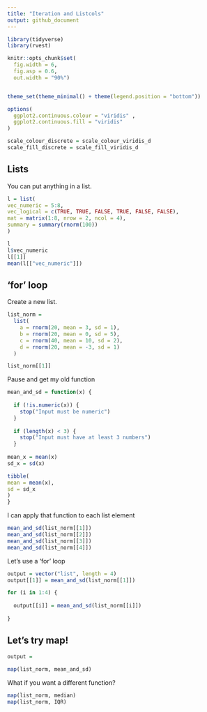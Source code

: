 ```yaml
---
title: "Iteration and Listcols"
output: github_document
---
```


```r
library(tidyverse)
library(rvest)

knitr::opts_chunk$set(
  fig.width = 6,
  fig.asp = 0.6,
  out.width = "90%")


theme_set(theme_minimal() + theme(legend.position = "bottom"))

options(
  ggplot2.continuous.colour = "viridis" ,
  ggplot2.continuous.fill = "viridis"
)

scale_colour_discrete = scale_colour_viridis_d
scale_fill_discrete = scale_fill_viridis_d
```

## Lists

You can put anything in a list.

```r
l = list(
vec_numeric = 5:8,
vec_logical = c(TRUE, TRUE, FALSE, TRUE, FALSE, FALSE),
mat = matrix(1:8, nrow = 2, ncol = 4),
summary = summary(rnorm(100))
)


```


```r
l
l$vec_numeric
l[[1]]
mean(l[["vec_numeric"]])
```


## 'for' loop

Create a new list.

```r
list_norm =
  list(
    a = rnorm(20, mean = 3, sd = 1), 
    b = rnorm(20, mean = 0, sd = 5),
    c = rnorm(40, mean = 10, sd = 2),
    d = rnorm(20, mean = -3, sd = 1)
  )
```

```r
list_norm[[1]]
```

Pause and get my old function

```r
mean_and_sd = function(x) {
  
  if (!is.numeric(x)) {
    stop("Input must be numeric")
  }
  
  if (length(x) < 3) {
    stop("Input must have at least 3 numbers")
  }
  
mean_x = mean(x)
sd_x = sd(x)

tibble(
mean = mean(x), 
sd = sd_x
)
}

```

I can apply that function to each list element

```r
mean_and_sd(list_norm[[1]])
mean_and_sd(list_norm[[2]])
mean_and_sd(list_norm[[3]])
mean_and_sd(list_norm[[4]])
```

Let's use a 'for' loop

```r
output = vector("list", length = 4)
output[[1]] = mean_and_sd(list_norm[[1]])

for (i in 1:4) {
  
  output[[i]] = mean_and_sd(list_norm[[i]])
  
}
```

## Let's try map!

```r
output =
  
map(list_norm, mean_and_sd)
```

What if you want a different function?

```r
map(list_norm, median)
map(list_norm, IQR)
```


